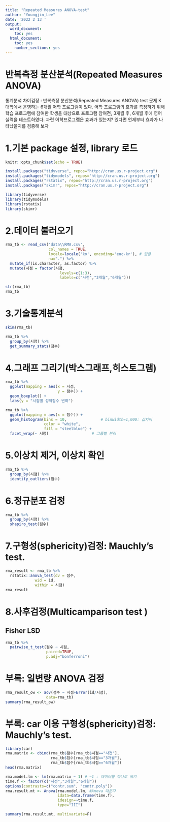 ```yaml
---
title: "Repeated Measures ANOVA-test"
author: "Youngjin_Lee"
date: '2022 2 13 '
output:
  word_document:
    toc: yes
  html_document:
    toc: yes
    number_sections: yes
---
```

# 반복측정 분산분석(Repeated Measures ANOVA)

통계분석
차이검정 : 반복측정 분산분석(Repeated Measures ANOVA) test
문제
K대학에서 운영하는 6개월 어학 프로그램이 있다. 
어학 프로그램의 효과를 측정하기 위해 학습 프로그램에 참여한 학생을 대상으로 프로그램 참여전, 3개월 후, 6개월 후에 영어실력을 테스트하였다. 
과련 어학프로그램은 효과가 있는지? 있다면 언제부터 효과가 나타났을지를 검증해 보자

# 1.기본 package 설정, library 로드
```r
knitr::opts_chunk$set(echo = TRUE)
```

```r
install.packages("tidyverse", repos="http://cran.us.r-project.org")
install.packages("tidymodels", repos="http://cran.us.r-project.org")
install.packages("rstatix", repos="http://cran.us.r-project.org")
install.packages("skimr", repos="http://cran.us.r-project.org")
```

```r
library(tidyverse)
library(tidymodels)
library(rstatix)
library(skimr)
```

# 2.데이터 불러오기 
```r
rma_tb <- read_csv('data\\RMA.csv', 
                   col_names = TRUE,
                   locale=locale('ko', encoding='euc-kr'), # 한글
                   na=".") %>%
  mutate_if(is.character, as.factor) %>%
  mutate(시점 = factor(시점,
                        levels=c(1:3),
                        labels=c("사전","3개월","6개월")))

str(rma_tb)
rma_tb
```

# 3.기술통계분석
```r
skim(rma_tb)

rma_tb %>% 
  group_by(시점) %>%
  get_summary_stats(점수)
```

# 4.그래프 그리기(박스그래프,히스토그램)
```r
rma_tb %>% 
  ggplot(mapping = aes(x = 시점,
                       y = 점수)) +
  geom_boxplot() +
  labs(y = "시점별 성적점수 변화")

rma_tb %>% 
  ggplot(mapping = aes(x = 점수)) +
  geom_histogram(bins = 10,               # binwidth=1,000: 값차이
                 color = "white", 
                 fill = "steelblue") +
  facet_wrap(~ 시점)                   # 그룹별 분리
```

# 5.이상치 제거, 이상치 확인
```r
rma_tb %>%
  group_by(시점) %>%
  identify_outliers(점수)
```

# 6.정규분포 검정
```r
rma_tb %>%
  group_by(시점) %>%
  shapiro_test(점수)
```

# 7.구형성(sphericity)검정: Mauchly’s test. 
```r
rma_result <- rma_tb %>%
  rstatix::anova_test(dv = 점수, 
             wid = id, 
             within = 시점)
rma_result
```
# 8.사후검정(Multicamparison test )
## Fisher LSD
```r
rma_tb %>% 
  pairwise_t_test(점수 ~ 시점,
                  paired=TRUE,
                  p.adj="bonferroni")
```
# 부록: 일변량 ANOVA 검정
```r
rma_result_ow <- aov(점수 ~ 시점+Error(id/시점), 
                  data=rma_tb)
summary(rma_result_ow)
```

# 부록: car 이용 구형성(sphericity)검정: Mauchly’s test. 
```r
library(car)
rma.matrix <- cbind(rma_tb$점수[rma_tb$시점=="사전"], 
                    rma_tb$점수[rma_tb$시점=="3개월"], 
                    rma_tb$점수[rma_tb$시점=="6개월"])
head(rma.matrix)

rma.model.lm <- lm(rma.matrix ~ 1) # ~1 : 데이터를 하나로 묶기
time.f <- factor(c("사전","3개월","6개월")) 
options(contrasts=c("contr.sum", "contr.poly"))
rma.result.mt <- Anova(rma.model.lm, #Anova 대문자
                       idata=data.frame(time.f),
                       idesign=~time.f, 
                       type="III")

summary(rma.result.mt, multivariate=F)
```
